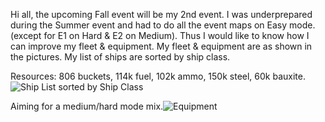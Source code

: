 Hi all, the upcoming Fall event will be my 2nd event. I was underprepared during the Summer event and had to do all the event maps on Easy mode. (except for E1 on Hard & E2 on Medium). Thus I would like to know how I can improve my fleet & equipment. My fleet & equipment are as shown in the pictures. My list of ships are sorted by ship class.

Resources: 806 buckets, 114k fuel, 102k ammo, 150k steel, 60k bauxite.[[File:KC_4-11-2015_Fleet_Masterlist.jpg|thumb|Ship List sorted by Ship Class]]

Aiming for a medium/hard mode mix.[[File:KC_4-11-2015_Equips_Masterlist.jpg|thumb|Equipment]]<ac_metadata title="Need Advice on Fleet, Equipment and what difficulty level to choose"> </ac_metadata>